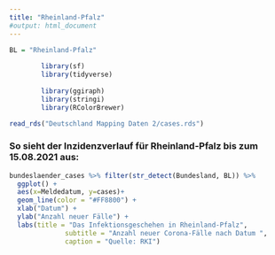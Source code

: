 ```yaml
---
title: "Rheinland-Pfalz"
#output: html_document
---
```


```r
BL = "Rheinland-Pfalz"
		
		library(sf)
		library(tidyverse)
		
		library(ggiraph)
		library(stringi)
		library(RColorBrewer)
```

```r
read_rds("Deutschland Mapping Daten 2/cases.rds")
```
		
### So sieht der Inzidenzverlauf für Rheinland-Pfalz bis zum 15.08.2021 aus:		
		
```r
bundeslaender_cases %>% filter(str_detect(Bundesland, BL)) %>%
  ggplot() +
  aes(x=Meldedatum, y=cases)+
  geom_line(color = "#FF8800") +
  xlab("Datum") +
  ylab("Anzahl neuer Fälle") +
  labs(title = "Das Infektionsgeschehen in Rheinland-Pfalz",
              subtitle = "Anzahl neuer Corona-Fälle nach Datum ",
              caption = "Quelle: RKI")
```

